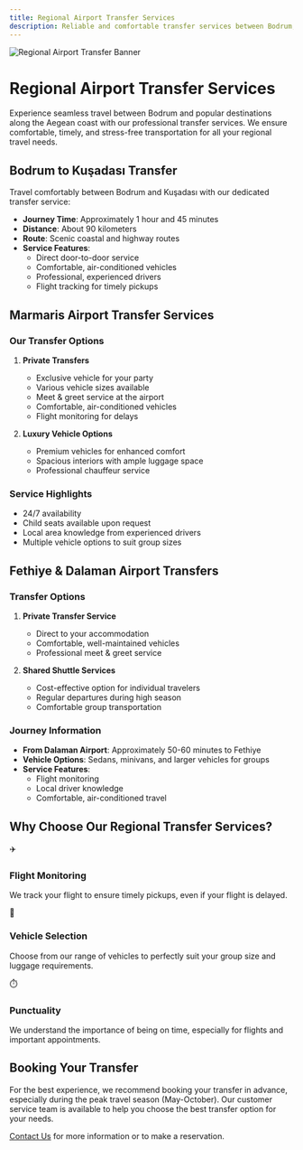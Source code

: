 ```yaml
---
title: Regional Airport Transfer Services
description: Reliable and comfortable transfer services between Bodrum, Kuşadası, Marmaris, Fethiye, and regional airports.
---
```


![Regional Airport Transfer Banner](https://res.cloudinary.com/djzzikcey/image/upload/v1752960359/cld-sample-3.jpg)

# Regional Airport Transfer Services

Experience seamless travel between Bodrum and popular destinations along the Aegean coast with our professional transfer services. We ensure comfortable, timely, and stress-free transportation for all your regional travel needs.

## Bodrum to Kuşadası Transfer

Travel comfortably between Bodrum and Kuşadası with our dedicated transfer service:

- **Journey Time**: Approximately 1 hour and 45 minutes
- **Distance**: About 90 kilometers
- **Route**: Scenic coastal and highway routes
- **Service Features**:
  - Direct door-to-door service
  - Comfortable, air-conditioned vehicles
  - Professional, experienced drivers
  - Flight tracking for timely pickups

## Marmaris Airport Transfer Services

### Our Transfer Options

1. **Private Transfers**
   - Exclusive vehicle for your party
   - Various vehicle sizes available
   - Meet & greet service at the airport
   - Comfortable, air-conditioned vehicles
   - Flight monitoring for delays

2. **Luxury Vehicle Options**
   - Premium vehicles for enhanced comfort
   - Spacious interiors with ample luggage space
   - Professional chauffeur service

### Service Highlights
- 24/7 availability
- Child seats available upon request
- Local area knowledge from experienced drivers
- Multiple vehicle options to suit group sizes

## Fethiye & Dalaman Airport Transfers

### Transfer Options

1. **Private Transfer Service**
   - Direct to your accommodation
   - Comfortable, well-maintained vehicles
   - Professional meet & greet service

2. **Shared Shuttle Services**
   - Cost-effective option for individual travelers
   - Regular departures during high season
   - Comfortable group transportation

### Journey Information
- **From Dalaman Airport**: Approximately 50-60 minutes to Fethiye
- **Vehicle Options**: Sedans, minivans, and larger vehicles for groups
- **Service Features**:
  - Flight monitoring
  - Local driver knowledge
  - Comfortable, air-conditioned travel

## Why Choose Our Regional Transfer Services?

<div className="grid grid-cols-1 md:grid-cols-3 gap-6 mt-8">
  <div className="bg-white p-6 rounded-lg shadow-md">
    <div className="text-green-500 text-4xl mb-4">✈️</div>
    <h3 className="font-bold text-lg mb-2">Flight Monitoring</h3>
    <p>We track your flight to ensure timely pickups, even if your flight is delayed.</p>
  </div>
  
  <div className="bg-white p-6 rounded-lg shadow-md">
    <div className="text-green-500 text-4xl mb-4">🚗</div>
    <h3 className="font-bold text-lg mb-2">Vehicle Selection</h3>
    <p>Choose from our range of vehicles to perfectly suit your group size and luggage requirements.</p>
  </div>
  
  <div className="bg-white p-6 rounded-lg shadow-md">
    <div className="text-green-500 text-4xl mb-4">⏱️</div>
    <h3 className="font-bold text-lg mb-2">Punctuality</h3>
    <p>We understand the importance of being on time, especially for flights and important appointments.</p>
  </div>
</div>

## Booking Your Transfer

For the best experience, we recommend booking your transfer in advance, especially during the peak travel season (May-October). Our customer service team is available to help you choose the best transfer option for your needs.

[Contact Us](/contact) for more information or to make a reservation.
